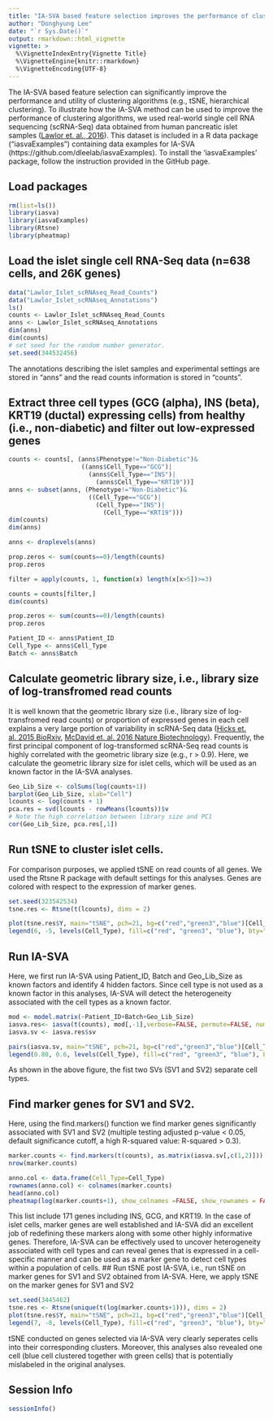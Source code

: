 ```yaml
---
title: "IA-SVA based feature selection improves the performance of clustering algorithms [1]"
author: "Donghyung Lee"
date: "`r Sys.Date()`"
output: rmarkdown::html_vignette
vignette: >
  %\VignetteIndexEntry{Vignette Title}
  %\VignetteEngine{knitr::rmarkdown}
  %\VignetteEncoding{UTF-8}
---
```


The IA-SVA based feature selection can significantly improve the performance and utility of clustering algorithms (e.g., tSNE, hierarchical clustering). To illustrate how the IA-SVA method can be used to improve the performance of clustering algorithms, we used real-world single cell RNA sequencing (scRNA-Seq) data obtained from human pancreatic islet samples ([Lawlor et. al., 2016](http://genome.cshlp.org/content/early/2017/01/16/gr.212720.116)). This dataset is included in a R data package ("iasvaExamples") containing data examples for IA-SVA (https://github.com/dleelab/iasvaExamples). To install the 'iasvaExamples' package, follow the instruction provided in the GitHub page.

## Load packages
```r
rm(list=ls())
library(iasva)
library(iasvaExamples)
library(Rtsne)
library(pheatmap)
```

## Load the islet single cell RNA-Seq data (n=638 cells, and 26K genes)
```r
data("Lawlor_Islet_scRNAseq_Read_Counts")
data("Lawlor_Islet_scRNAseq_Annotations")
ls()
counts <- Lawlor_Islet_scRNAseq_Read_Counts
anns <- Lawlor_Islet_scRNAseq_Annotations
dim(anns)
dim(counts)
# set seed for the random number generator.
set.seed(344532456)
```

The annotations describing the islet samples and experimental settings are stored in "anns" and the read counts information is stored in "counts". 

## Extract three cell types (GCG (alpha), INS (beta), KRT19 (ductal) expressing cells) from healthy (i.e., non-diabetic) and filter out low-expressed genes 
```r
counts <- counts[, (anns$Phenotype!="Non-Diabetic")&
                    ((anns$Cell_Type=="GCG")|
                      (anns$Cell_Type=="INS")|
                        (anns$Cell_Type=="KRT19"))]
anns <- subset(anns, (Phenotype!="Non-Diabetic")& 
                      ((Cell_Type=="GCG")|
                        (Cell_Type=="INS")|
                          (Cell_Type=="KRT19")))
dim(counts)
dim(anns)

anns <- droplevels(anns)

prop.zeros <- sum(counts==0)/length(counts)
prop.zeros

filter = apply(counts, 1, function(x) length(x[x>5])>=3)

counts = counts[filter,]
dim(counts)

prop.zeros <- sum(counts==0)/length(counts)
prop.zeros

Patient_ID <- anns$Patient_ID
Cell_Type <- anns$Cell_Type
Batch <- anns$Batch
```

## Calculate geometric library size, i.e., library size of log-transfromed read counts 
It is well known that the geometric library size (i.e., library size of log-transfromed read counts) or proportion of expressed genes in each cell explains a very large portion of variability in scRNA-Seq data ([Hicks et. al. 2015 BioRxiv](http://biorxiv.org/content/early/2015/08/25/025528), [McDavid et. al. 2016 Nature Biotechnology](http://www.nature.com/nbt/journal/v34/n6/full/nbt.3498.html)). Frequently, the first principal component of log-transformed scRNA-Seq read counts is highly correlated with the geometric library size (e.g., r > 0.9). Here, we calculate the geometric library size for islet cells, which will be used as an known factor in the IA-SVA analyses. 
```r
Geo_Lib_Size <- colSums(log(counts+1))
barplot(Geo_Lib_Size, xlab="Cell")
lcounts <- log(counts + 1)
pca.res = svd(lcounts - rowMeans(lcounts))$v
# Note the high correlation between library size and PC1
cor(Geo_Lib_Size, pca.res[,1])
```

## Run tSNE to cluster islet cells.
For comparison purposes, we applied tSNE on read counts of all genes. We used the Rtsne R package with default settings for this analyses.
Genes are colored with respect to the expression of marker genes. 
```r
set.seed(323542534)
tsne.res <- Rtsne(t(lcounts), dims = 2)

plot(tsne.res$Y, main="tSNE", pch=21, bg=c("red","green3","blue")[Cell_Type], oma=c(4,4,6,12))
legend(6, -5, levels(Cell_Type), fill=c("red", "green3", "blue"), bty="n")
```

## Run IA-SVA
Here, we first run IA-SVA using Patient_ID, Batch and Geo_Lib_Size as known factors and identify 4 hidden factors.
Since cell type is not used as a known factor in this analyses, IA-SVA will detect the heterogeneity associated with the cell types as a
known factor.
```r
mod <- model.matrix(~Patient_ID+Batch+Geo_Lib_Size)
iasva.res<- iasva(t(counts), mod[,-1],verbose=FALSE, permute=FALSE, num.sv=4)
iasva.sv <- iasva.res$sv

pairs(iasva.sv, main="tSNE", pch=21, bg=c("red","green3","blue")[Cell_Type], oma=c(4,4,6,12))
legend(0.80, 0.6, levels(Cell_Type), fill=c("red", "green3", "blue"), bty="n")
```

As shown in the above figure, the fist two SVs (SV1 and SV2) separate cell types.

## Find marker genes for SV1 and SV2.
Here, using the find.markers() function we find marker genes significantly associated with SV1 and SV2 (multiple testing adjusted p-value < 0.05, default significance cutoff, a high R-squared value: R-squared > 0.3).
```r
marker.counts <- find.markers(t(counts), as.matrix(iasva.sv[,c(1,2)]))
nrow(marker.counts)

anno.col <- data.frame(Cell_Type=Cell_Type)
rownames(anno.col) <- colnames(marker.counts)
head(anno.col)
pheatmap(log(marker.counts+1), show_colnames =FALSE, show_rownames = FALSE, clustering_method = "ward.D2",cutree_cols = 3,annotation_col = anno.col)
```

This list include 171 genes including INS, GCG, and KRT19. In the case of islet cells, marker genes are well established and IA-SVA did an excellent job of redefining these markers along with some other highly informative genes. Therefore, IA-SVA can be effectively used to uncover heterogeneity associated with cell types and can reveal genes that is expressed in a cell-specific manner and can be used as a marker gene to detect cell types within a population
of cells. 
## Run tSNE post IA-SVA, i.e., run tSNE on marker genes for SV1 and SV2 obtained from IA-SVA.
Here, we apply tSNE on the marker genes for SV1 and SV2 
```r
set.seed(3445462)
tsne.res <- Rtsne(unique(t(log(marker.counts+1))), dims = 2)
plot(tsne.res$Y, main="tSNE", pch=21, bg=c("red","green3","blue")[Cell_Type], oma=c(4,4,6,12))
legend(7, -8, levels(Cell_Type), fill=c("red", "green3", "blue"), bty="n")
```

tSNE conducted on genes selected via IA-SVA very clearly seperates cells into their corresponding clusters. Moreover, this analyses also revealed
one cell (blue cell clustered together with green cells) that is potentially mislabeled in the original analyses. 

## Session Info
```r
sessionInfo()
```
